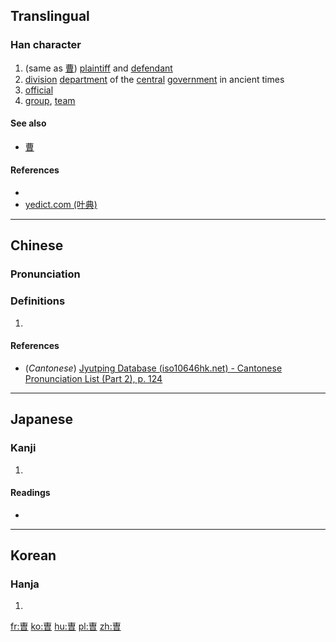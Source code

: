 ==Translingual==

===Han character===
{{Han char|rn=73|rad=曰|as=06|sn=10|four=|canj=YWA|ids=⿱𤰔曰}}

# (same as [[曹]]) [[plaintiff]] and [[defendant]]
# [[division]] [[department]] of the [[central]] [[government]] in ancient times
# [[official]]
# [[group]], [[team]]

====See also====
* [[曹]] <!-- graphically similar -->

====References====
* {{Han ref|kx=0503.011|hdz=21506.050|uh=66FA|ud=26362}}
*[http://yedict.com/htm/66/66FA.htm yedict.com (叶典)]

----

==Chinese==
{{zh-forms}}

===Pronunciation===
{{zh-pron
|m=cáo
|c=cou4
|mc=
|oc=
|ma=
|cat=n
}}

===Definitions===
# {{rfdef|lang=zh}}

====References====
*(''Cantonese'') [http://www.iso10646hk.net/jp/document/download.jsp Jyutping Database (iso10646hk.net) - Cantonese Pronunciation List (Part 2), p. 124]

----

==Japanese==

===Kanji===
{{ja-kanji|grade=|rs=曰06}}

# {{defn|lang=ja|sort=曰06}}

====Readings====
* {{ja-readings|on=[[そう]] (sō)|kun=[[つかさ]] (tsukasa), [[ともがら]] (tomogara), [[へや]] (heya)}}

----

==Korean==

===Hanja===
{{ko-hanja|hangeul=조|eumhun=|rv=jo|mr=cho|y=co}}

# {{defn|lang=ko|sort=曰06}}

[[fr:曺]]
[[ko:曺]]
[[hu:曺]]
[[pl:曺]]
[[zh:曺]]